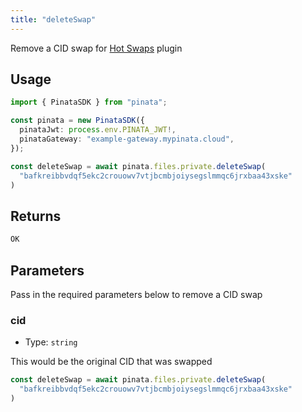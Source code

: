 ```yaml
---
title: "deleteSwap"
---
```


Remove a CID swap for [Hot Swaps](/gateways/plugins/how-swaps) plugin

## Usage

```typescript
import { PinataSDK } from "pinata";

const pinata = new PinataSDK({
  pinataJwt: process.env.PINATA_JWT!,
  pinataGateway: "example-gateway.mypinata.cloud",
});

const deleteSwap = await pinata.files.private.deleteSwap(
  "bafkreibbvdqf5ekc2crouowv7vtjbcmbjoiysegslmmqc6jrxbaa43xske"
)
```

## Returns

```typescript
OK
```

## Parameters

Pass in the required parameters below to remove a CID swap

### cid

- Type: `string`

This would be the original CID that was swapped

```typescript
const deleteSwap = await pinata.files.private.deleteSwap(
  "bafkreibbvdqf5ekc2crouowv7vtjbcmbjoiysegslmmqc6jrxbaa43xske"
)
```
